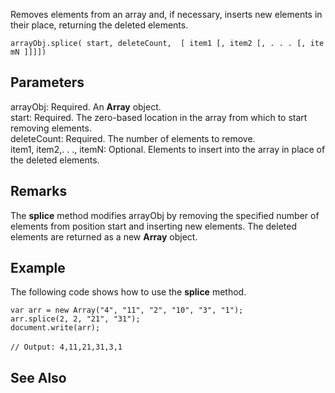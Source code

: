 Removes elements from an array and, if necessary, inserts new elements in their place, returning the deleted elements.

 arrayObj.splice( start, deleteCount,  [ item1 [, item2 [, . . . [, itemN ]]]])
==Parameters==
; arrayObj: Required. An '''Array''' object.
; start: Required. The zero-based location in the array from which to start removing elements.
; deleteCount: Required. The number of elements to remove.
; item1, item2,. . ., itemN: Optional. Elements to insert into the array in place of the deleted elements.

==Remarks==
The '''splice''' method modifies arrayObj by removing the specified number of elements from position start and inserting new elements. The deleted elements are returned as a new '''Array''' object.


==Example==
The following code shows how to use the '''splice''' method.

 var arr = new Array("4", "11", "2", "10", "3", "1");
 arr.splice(2, 2, "21", "31");
 document.write(arr);
 
 // Output: 4,11,21,31,3,1

==See Also==

              
